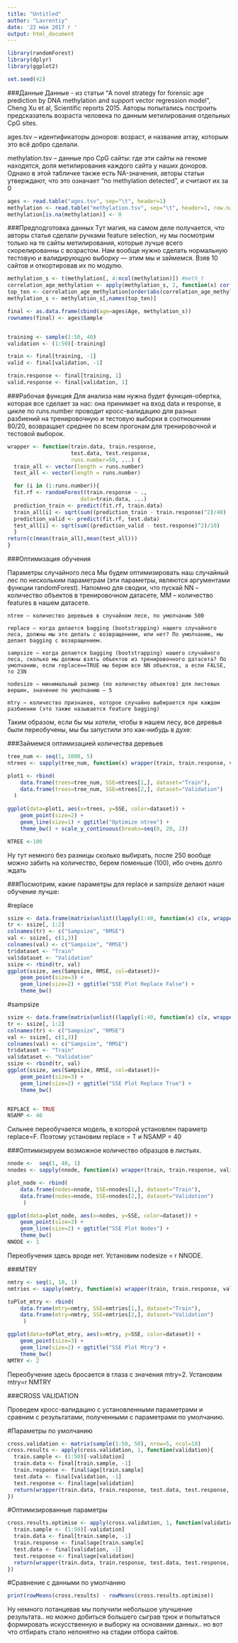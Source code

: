 ```yaml
---
title: "Untitled"
author: "Lavrentiy"
date: '22 мая 2017 г '
output: html_document
---
```


```r
library(randomForest)
library(dplyr)
library(ggplot2)

set.seed(42)
```



###Данные 
Данные - из статьи “A novel strategy for forensic age prediction by DNA methylation and support vector regression model”, Cheng Xu et al, Scientific reports 2015. Авторы попытались построить предсказатель возраста человека по данным метилирования отдельных CpG sites.

ages.tsv -- идентификаторы доноров: возраст, и название array, которым это всё добро сделали.

methylation.tsv -- данные про CpG сайты: где эти сайты на геноме находятся, доля метилирования каждого сайта у наших доноров. Однако в этой табличке также есть NA-значения, авторы статьи утверждают, что это означает “no methylation detected”, и считают их за 0

```r
ages <- read.table("ages.tsv", sep="\t", header=1)
methylation <- read.table("methylation.tsv", sep="\t", header=1, row.names = 1, na.strings = "NA")
methylation[is.na(methylation)] <- 0
```


###Предподготовка данных 
Тут магия, на самом деле получается, что авторы статья сделали ручками feature selection, ну мы посмотрим только на те сайты метилирования, которые лучше всего скорелированны с возрастом. Нам вообще нужно сделать нормальную тестовую и валидирующую выборку — этим мы и займемся. Взяв 10 cайтов и откортировав их по модулю.



```r
methylation_s <- t(methylation[, 4:ncol(methylation)]) #meth_t
correlation_age_methylation <- apply(methylation_s, 2, function(x) cor(as.numeric(x), ages$Age))
top_ten <- correlation_age_methylation[order(abs(correlation_age_methylation), decreasing = TRUE)][1:10]
methylation_s <- methylation_s[,names(top_ten)]

final <- as.data.frame(cbind(age=ages$Age, methylation_s))
rownames(final) <- ages$Sample


training <- sample(1:50, 40)
validation <- (1:50)[-training]

train <- final[training, -1]
valid <- final[validation, -1]

train.response <- final[training, 1]
valid.response <- final[validation, 1]
```


###Рабочая функция
Для анализа нам нужна будет функция-обертка, которая все сделает за нас: она принимает на вход data и response, в цикле по runs.number проводит кросс-валидацию для разных разбиений на тренировочную и тестовую выборки в соотношении 80/20, возвращает среднее по всем прогонам для тренировочной и тестовой выборок.


```r

wrapper <- function(train.data, train.response,
                    test.data, test.response, 
                    runs.number=50, ...) {
  train_all <- vector(length = runs.number)
  test_all <- vector(length = runs.number)

  for (i in (1:runs.number)){
  fit.rf <- randomForest(train.response ~ .,
                       data=train.data, ...) 
  prediction_train <- predict(fit.rf, train.data)
  train_all[i] <- sqrt(sum((prediction_train - train.response)^2)/40)
  prediction_valid <- predict(fit.rf, test.data) 
  test_all[i] <- sqrt(sum((prediction_valid - test.response)^2)/10)
  }
return(c(mean(train_all),mean(test_all)))
}

```
###Оптимизация обучения

Параметры случайного леса Мы будем оптимизировать наш случайный лес по нескольким параметрам (эти параметры, являются аргументами функции randomForest). Напомню для сводки, что пускай NN – количество объектов в тренировочном датасете, MM – количество features в нашем датасете.

    ntree – количество деревьев в случайном лесе, по умолчанию 500

    replace – когда делается bagging (bootstrapping) нашего случайного леса, должны мы это делать с возвращением, или нет? По умолчанию, мы делает bagging с возвращением.

    sampsize – когда делается bagging (bootstrapping) нашего случайного леса, сколько мы должны взять объектов из тренировочного датасета? По умолчанию, если replace==TRUE мы берем все NN объектов, а если FALSE, то 23N

    nodesize – минимальный размер (по количеству объектов) для листовых вершин, значение по умолчанию – 5

    mtry – количество признаков, которое случайно выбирается при каждом разбиении (это также называется feature bagging)

Таким образом, если бы мы хотели, чтобы в нашем лесу, все деревья были переобучены, мы бы запустили это как-нибудь в духе:


###Займемся оптимизацией количества деревьев

```r
tree_num <- seq(1, 1000, 5)
ntrees <- sapply(tree_num, function(x) wrapper(train, train.response, valid, valid.response, runs.number = 100, ntree=x))

plot1 <- rbind(
    data.frame(trees=tree_num, SSE=ntrees[1,], dataset="Train"),
    data.frame(trees=tree_num, SSE=ntrees[2,], dataset="Validation")
  )
  
ggplot(data=plot1, aes(x=trees, y=SSE, color=dataset)) +
    geom_point(size=2) + 
    geom_line(size=1) + ggtitle("Optimize ntree") +
    theme_bw() + scale_y_continuous(breaks=seq(0, 20, 2))

NTREE <-100 

```
Ну тут немного без разницы сколько выбирать, после 250 вообще можно забить на количество, берем поменьше (100), ибо очень долго ждать




###Посмотрим, какие параметры для replace и sampsize делают наше обучение лучше:

#replace

```r
ssize <- data.frame(matrix(unlist((lapply(1:40, function(x) c(x, wrapper(train, train.response, valid, valid.response, ntree=100, mtry=10, nodesize=1, sampsize=x, replace=F))))),ncol = 3, byrow=T))
tr <- ssize[, 1:2]
colnames(tr) <- c("Sampsize", "RMSE")
val <- ssize[, c(1,3)]
colnames(val) <- c("Sampsize", "RMSE")
tr$dataset <- "Train"
val$dataset <- "Validation"
ssize <- rbind(tr, val)
ggplot(ssize, aes(Sampsize, RMSE, col=dataset))+
    geom_point(size=3) + 
    geom_line(size=2) + ggtitle("SSE Plot Replace False") +
    theme_bw()

```

#sampsize

```r
ssize <- data.frame(matrix(unlist((lapply(1:40, function(x) c(x, wrapper(train, train.response, valid, valid.response, ntree=100, mtry=10, nodesize=1, sampsize=x, replace=T))))),ncol = 3, byrow=T))
tr <- ssize[, 1:2]
colnames(tr) <- c("Sampsize", "RMSE")
val <- ssize[, c(1,3)]
colnames(val) <- c("Sampsize", "RMSE")
tr$dataset <- "Train"
val$dataset <- "Validation"
ssize <- rbind(tr, val)
ggplot(ssize, aes(Sampsize, RMSE, col=dataset))+
    geom_point(size=3) + 
    geom_line(size=2) + ggtitle("SSE Plot Replace True") +
    theme_bw()


REPLACE <- TRUE
NSAMP <- 40
```


Сильнее переобучается модель, в которой установлен параметр replace=F. Поэтому установим replace = T и NSAMP = 40

###Оптимизируем возможное количество образцов в листьях.

```r
nnode <-  seq(1, 40, 1)
nnodes <- sapply(nnode, function(x) wrapper(train, train.response, valid, valid.response, runs.number = 100, replace=REPLACE, sampsize=NSAMP, ntree=NTREE, nodesize=x, mtry=10))

plot_node <- rbind(
    data.frame(nodes=nnode, SSE=nnodes[1,], dataset="Train"),
    data.frame(nodes=nnode, SSE=nnodes[2,], dataset="Validation")
     )

ggplot(data=plot_node, aes(x=nodes, y=SSE, color=dataset)) +
    geom_point(size=3) +
    geom_line(size=2) + ggtitle("SSE Plot Nodes") +
    theme_bw()
NNODE <- 1
```

Переобучения здесь вроде нет. Установим nodesize = r NNODE.


###MTRY

```r
nmtry <- seq(1, 10, 1)
nmtries <- sapply(nmtry, function(x) wrapper(train, train.response, valid, valid.response, runs.number = 100, replace=REPLACE, sampsize=NSAMP, ntree=NTREE, nodesize=NNODE, mtry=x))

toPlot_mtry <- rbind(
    data.frame(mtry=nmtry, SSE=nmtries[1,], dataset="Train"),
    data.frame(mtry=nmtry, SSE=nmtries[2,], dataset="Validation")
     )

ggplot(data=toPlot_mtry, aes(x=mtry, y=SSE, color=dataset)) +
    geom_point(size=3) + 
    geom_line(size=2) + ggtitle("SSE Plot Mtry") +
    theme_bw()
NMTRY <- 2
```
Переобучение здесь бросается в глаза с значения mtry=2. Установим mtry=r NMTRY


###CROSS VALIDATION

Проведем кросс-валидацию с установленными параметрами и сравним с результатами, полученными с параметрами по умолчанию.

#Параметры по умолчанию

```r
cross.validation <- matrix(sample(1:50, 50), nrow=5, ncol=10)
cross.results <- apply(cross.validation, 1, function(validation){
  train.sample <- (1:50)[-validation]
  train.data <- final[train.sample, -1]
  train.response <- final$age[train.sample]
  test.data <- final[validation, -1]
  test.response <- final$age[validation]
  return(wrapper(train.data, train.response, test.data, test.response, 100))
})

```

#Оптимизированные параметры

```r
cross.results.optimise <- apply(cross.validation, 1, function(validation){
  train.sample <- (1:50)[-validation]
  train.data <- final[train.sample, -1]
  train.response <- final$age[train.sample]
  test.data <- final[validation, -1]
  test.response <- final$age[validation]
  return(wrapper(train.data, train.response, test.data, test.response, 100, ntree = NTREE, mtry=NMTRY, nodesize=NNODE, replace=REPLACE, sampsize = NSAMP))
})
```


#Сравнение с данными по умолчанию
```r

print(rowMeans(cross.results) - rowMeans(cross.results.optimise))
```

Ну немного потанцевав мы получили небольшое улучшение результата.. но можно добиться большего сыграв трюк и попытаться формировать искусственную и  выборку на основании данных.. но вот что отбирать стало непонятно на стадии отбора сайтов.
